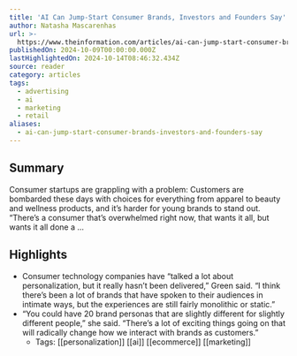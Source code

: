 ```yaml
---
title: 'AI Can Jump-Start Consumer Brands, Investors and Founders Say'
author: Natasha Mascarenhas
url: >-
  https://www.theinformation.com/articles/ai-can-jump-start-consumer-brands-investors-and-founders-say?rc=rbfrqa
publishedOn: 2024-10-09T00:00:00.000Z
lastHighlightedOn: 2024-10-14T08:46:32.434Z
source: reader
category: articles
tags:
  - advertising
  - ai
  - marketing
  - retail
aliases:
  - ai-can-jump-start-consumer-brands-investors-and-founders-say
---
```

## Summary

Consumer startups are grappling with a problem: Customers are bombarded these days with choices for everything from apparel to beauty and wellness products, and it’s harder for young brands to stand out. “There’s a consumer that’s overwhelmed right now, that wants it all, but wants it all done a ...

## Highlights
- Consumer technology companies have “talked a lot about personalization, but it really hasn’t been delivered,” Green said. “I think there’s been a lot of brands that have spoken to their audiences in intimate ways, but the experiences are still fairly monolithic or static.”
- “You could have 20 brand personas that are slightly different for slightly different people,” she said. “There’s a lot of exciting things going on that will radically change how we interact with brands as customers.”
    - Tags: [[personalization]] [[ai]] [[ecommerce]] [[marketing]]
